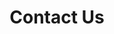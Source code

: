 ---
title: "Contact Us"
description: "Drop email to explore for collaborations or career opportunities."

contact_info:
  title:
    divider: true
    first_half: "Let’s work"
    second_half: "Together"

  description: "Drop email to explore for collaborations or career opportunities."

contactForm:
  title: "It's all starts with hello.."
  email: "platoltheme@gmail.com"
  mailSubject: "Message form AiConomist Next.js!"
  successMessage: "Thank you for your message! Please be patient. I will get back to you shortly."
  errorMessage: "Something went wrong. Please try again."

---